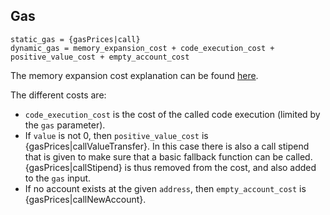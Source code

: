 ## Gas

    static_gas = {gasPrices|call}
    dynamic_gas = memory_expansion_cost + code_execution_cost + positive_value_cost + empty_account_cost

The memory expansion cost explanation can be found [here](/about).

The different costs are:
 - `code_execution_cost` is the cost of the called code execution (limited by the `gas` parameter).
 - If `value` is not 0, then `positive_value_cost` is {gasPrices|callValueTransfer}. In this case there is also a call stipend that is given to make sure that a basic fallback function can be called. {gasPrices|callStipend} is thus removed from the cost, and also added to the `gas` input.
 - If no account exists at the given `address`, then `empty_account_cost` is {gasPrices|callNewAccount}.
